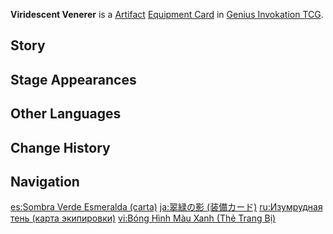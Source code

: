 {{About|the [[Genius Invokation TCG]] Equipment Card|the [[Artifact Set]]|Viridescent Venerer}}
{{Genius Invokation TCG Infobox
|title     = Viridescent Venerer
|id        = 312502
|image     = Viridescent Venerer Equipment Card.png
|type      = Equipment Card
|group     = Artifact
|effect    = '''When the character uses a Skill or equips a Talent:''' Spend 1 less {{TCG Icon|Anemo Cost|notext=1}} {{Color|Anemo Die}}. (Once per Round)<br/ >'''Roll Phase:''' 2 of the starting Elemental Dice you roll are always guaranteed to be {{TCG Icon|Anemo Cost|notext=1}} {{Color|Anemo Dice}}.
|matching  = 2
|features  = Viridescent
|source1   = {{Sold By}}
}}
'''Viridescent Venerer''' is a [[Artifact Card|Artifact]] [[Equipment Card]] in [[Genius Invokation TCG]].

==Story==
{{Description|"One day, in those boundless hunting grounds... we will meet again."|title=Dream of Broken Leaves: Viridescent Venerer}}

==Stage Appearances==
{{Genius Invokation TCG Stage Appearances}}

==Other Languages==
{{Other Languages|Transclude=Viridescent Venerer}}

==Change History==
{{Change History|3.3}}

==Navigation==
{{Genius Invokation TCG Navbox|Equipment Card}}

[[es:Sombra Verde Esmeralda (carta)]]
[[ja:翠緑の影 (装備カード)]]
[[ru:Изумрудная тень (карта экипировки)]]
[[vi:Bóng Hình Màu Xanh (Thẻ Trang Bị)]]